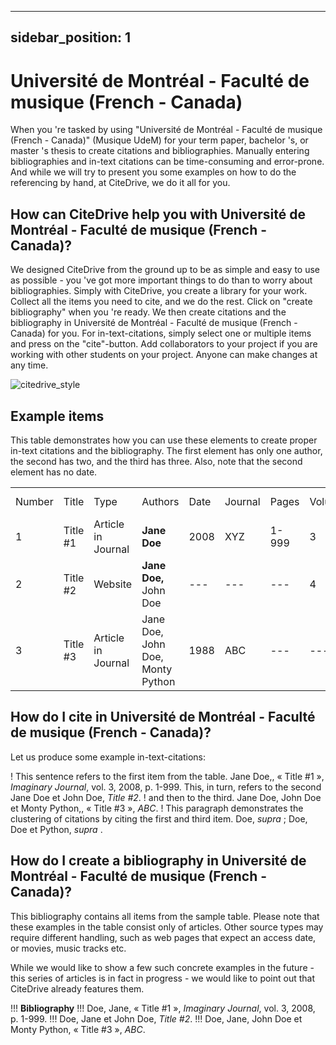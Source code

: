 
---
sidebar_position: 1
---

# Université de Montréal - Faculté de musique (French - Canada)

When you 're tasked by using "Université de Montréal - Faculté de musique (French - Canada)" (Musique UdeM) for your term paper, bachelor 's, or master 's thesis to create citations and bibliographies.
Manually entering bibliographies and in-text citations can be time-consuming and error-prone. And while we will try to present you some examples on how to do the referencing by hand, at CiteDrive, we do it all for you.

<!---
## About  Université de Montréal - Faculté de musique (French - Canada)

* Title: Université de Montréal - Faculté de musique (French - Canada)
* Short Title (Id): Musique UdeM)
* Authors: Université de Montréal - Faculté de musique (French - Canada)
* Download: Université de Montréal - Faculté de musique (French - Canada)
 --->

## How can CiteDrive help you with Université de Montréal - Faculté de musique (French - Canada)?

We designed CiteDrive from the ground up to be as simple and easy to use as possible - you 've got more important things to do than to worry about bibliographies. Simply with CiteDrive, you create a library for your work. Collect all the items you need to cite, and we do the rest. Click on "create bibliography" when you 're ready. We then create citations and the bibliography in Université de Montréal - Faculté de musique (French - Canada) for you. For in-text-citations, simply select one or multiple items and press on the "cite"-button. Add collaborators to your project if you are working with other students on your project. Anyone can make changes at any time.


![citedrive_style](images/universite-de-montreal--faculte-de-musique-french--canada.svg "Choose Université de Montréal - Faculté de musique (French - Canada) in the CiteDrive App")


## Example items

This table demonstrates how you can use these elements to create proper in-text citations and the bibliography. The first element has only one author, the second has two, and the third has three. Also, note that the second element has no date.


<table>
  <tr>
   <td>Number
   </td>
   <td>Title
   </td>
   <td>Type
   </td>
   <td>Authors
   </td>
   <td>Date
   </td>
   <td>Journal
   </td>
   <td>Pages
   </td>
   <td>Volume
   </td>
   <td>Issue
   </td>
   <td>Access Date
   </td>
  </tr>
  <tr>
   <td>1
   </td>
   <td>Title #1
   </td>
   <td>Article in Journal
   </td>
   <td><strong>Jane Doe</strong>
   </td>
   <td>2008
   </td>
   <td>XYZ
   </td>
   <td>1-999
   </td>
   <td>3
   </td>
   <td>2
   </td>
   <td>--
   </td>
  </tr>
  <tr>
   <td>
2
   </td>
   <td>Title #2
   </td>
   <td>Website
   </td>
   <td><strong>Jane Doe, </strong>John Doe
   </td>
   <td>---
   </td>
   <td>---
   </td>
   <td>---
   </td>
   <td>4
   </td>
   <td>---
   </td>
   <td>2020-05-01
   </td>
  </tr>
  <tr>
   <td>3
   </td>
   <td>Title #3
   </td>
   <td>Article in Journal
   </td>
   <td>Jane Doe, John Doe, Monty Python
   </td>
   <td>1988
   </td>
   <td>ABC
   </td>
   <td>---
   </td>
   <td>---
   </td>
   <td>16
   </td>
   <td>---
   </td>
  </tr>
</table>



## How do I cite in  Université de Montréal - Faculté de musique (French - Canada)?

Let us produce some example in-text-citations:

! This sentence refers to the first item from the table. Jane Doe,, « Title #1 », <i>Imaginary Journal</i>, vol. 3, 2008, p. 1-999. This, in turn, refers to the second Jane Doe et John  Doe, <i>Title #2</i>.
! and then to the third.  Jane Doe, John Doe et Monty Python,, « Title #3 », <i>ABC</i>.
! This paragraph demonstrates the clustering of citations by citing the first and third item. Doe, <i>supra</i> ; Doe, Doe et Python, <i>supra</i> .



## How do I create a bibliography in Université de Montréal - Faculté de musique (French - Canada)?

This bibliography contains all items from the sample table. Please note that these examples in the table consist only of articles. Other source types may require different handling, such as web pages that expect an access date, or movies, music tracks etc.

While we would like to show a few such concrete examples in the future - this series of articles is in fact in progress - we would like to point out that CiteDrive already features them.


!!! **Bibliography**
!!! Doe, Jane, « Title #1 », <i>Imaginary Journal</i>, vol. 3, 2008, p. 1-999.
!!! Doe, Jane et John  Doe, <i>Title #2</i>.
!!! Doe, Jane, John Doe et Monty Python, « Title #3 », <i>ABC</i>.


```
        